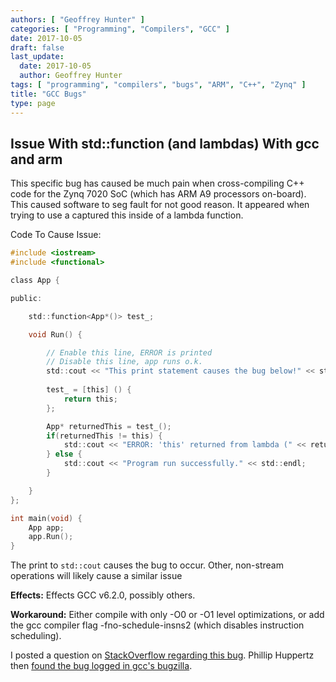 ```yaml
---
authors: [ "Geoffrey Hunter" ]
categories: [ "Programming", "Compilers", "GCC" ]
date: 2017-10-05
draft: false
last_update:
  date: 2017-10-05
  author: Geoffrey Hunter
tags: [ "programming", "compilers", "bugs", "ARM", "C++", "Zynq" ]
title: "GCC Bugs"
type: page
---
```



## Issue With std::function (and lambdas) With gcc and arm

This specific bug has caused be much pain when cross-compiling C++ code for the Zynq 7020 SoC (which has ARM A9 processors on-board). This caused software to seg fault for not good reason. It appeared when trying to use a captured this inside of a lambda function.

Code To Cause Issue:

```c
#include <iostream>
#include <functional>

class App {

public:

    std::function<App*()> test_;

    void Run() {

        // Enable this line, ERROR is printed
        // Disable this line, app runs o.k.
        std::cout << "This print statement causes the bug below!" << std::endl;
        
        test_ = [this] () {
            return this;
        };

        App* returnedThis = test_();
        if(returnedThis != this) {
            std::cout << "ERROR: 'this' returned from lambda (" << returnedThis << ") is NOT the same as 'this' (" << this << ") !?!?!?!?!" << std::endl;
        } else {
            std::cout << "Program run successfully." << std::endl;
        }

    }
};

int main(void) {
    App app;
    app.Run();
}
```

The print to `std::cout` causes the bug to occur. Other, non-stream operations will likely cause a similar issue

**Effects:** Effects GCC v6.2.0, possibly others.

**Workaround:** Either compile with only -O0 or -O1 level optimizations, or add the gcc compiler flag -fno-schedule-insns2 (which disables instruction scheduling).

I posted a question on [StackOverflow regarding this bug](https://stackoverflow.com/questions/44830566/this-captured-by-lambda-is-incorrect-gcc-compiler-bug). Phillip Huppertz then [found the bug logged in gcc's bugzilla](https://gcc.gnu.org/bugzilla/show_bug.cgi?id=77686).

